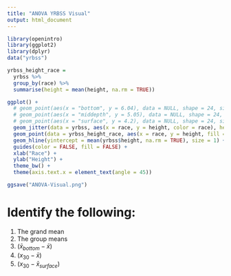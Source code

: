 ```yaml
---
title: "ANOVA YRBSS Visual"
output: html_document
---
```



```r
library(openintro)
library(ggplot2)
library(dplyr)
data("yrbss")

yrbss_height_race =
  yrbss %>% 
  group_by(race) %>%
  summarise(height = mean(height, na.rm = TRUE))

ggplot() +
  # geom_point(aes(x = "bottom", y = 6.04), data = NULL, shape = 24, size = 4, fill = "#F8766D" ) +
  # geom_point(aes(x = "middepth", y = 5.05), data = NULL, shape = 24, size = 4, fill = "#00BA38" ) +
  # geom_point(aes(x = "surface", y = 4.2), data = NULL, shape = 24, size = 4, fill = "#619CFF" ) +
  geom_jitter(data = yrbss, aes(x = race, y = height, color = race), height = 0, width = 0.25) +
  geom_point(data = yrbss_height_race, aes(x = race, y = height, fill = race), shape = 24, size = 3) +
  geom_hline(yintercept = mean(yrbss$height, na.rm = TRUE), size = 1) +
  guides(color = FALSE, fill = FALSE) +
  xlab("Race") +
  ylab("Height") +
  theme_bw() +
  theme(axis.text.x = element_text(angle = 45))

ggsave("ANOVA-Visual.png")
```

# Identify the following:

1. The grand mean
2. The group means
3. $(\bar{x}_{bottom} - \bar{x})$
4. $(x_{30} - \bar{x})$
5. $(x_{30} - \bar{x}_{surface})$
